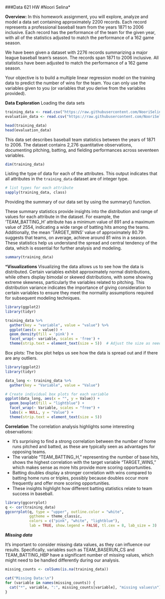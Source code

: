 ###Data 621 HW 
#Noori Selina*

**Overview:**
In this homework assignment, you will explore, analyze and model a data set containing approximately 2200 records. Each record represents a professional baseball team from the years 1871 to 2006 inclusive. Each record has the performance of the team for the given year, with all of the statistics adjusted to match the performance of a 162 game season.

We have been given a dataset with 2276 records summarizing a major league baseball team’s season. The records span 1871 to 2006 inclusive. All statistics have been adjusted to match the performance of a 162 game season.

Your objective is to build a multiple linear regression model on the training data to predict the number of wins for the team. You can only use the variables given to you (or variables that you derive from the variables provided).

**Data Exploration**
Loading the data sets


```r
training_data <- read.csv("https://raw.githubusercontent.com/NooriSelina/Data621/main/moneyball-training-data.csv")
evaluation_data <- read.csv("https://raw.githubusercontent.com/NooriSelina/Data621/main/moneyball-evaluation-data.csv")

head(training_data)
head(evaluation_data)
```

This data set describes baseball team statistics between the years of 1871 to 2006. The dataset contains 2,276 quantitative observations, documenting pitching, batting, and fielding performances across seventeen variables. 

```r
dim(training_data)
```

Listing the type of data for each of the attributes. This output indicates that all attributes in the `training_data` dataset are of integer type.
```r
# list types for each attribute
sapply(training_data, class)
```

Providing the summary of our data set by using the summary() function.

These summary statistics provide insights into the distribution and range of values for each attribute in the dataset. For example, the 'TEAM_BATTING_H' attribute has a minimum value of 891 and a maximum value of 2554, indicating a wide range of batting hits among the teams. Additionally, the mean 'TARGET_WINS' value of approximately 80.79 suggests that teams, on average, achieve around 81 wins in a season. These statistics help us understand the spread and central tendency of the data, which is essential for further analysis and modeling.
```r
summary(training_data)
```

***Visualizations**
Visualizing the data allows us to see how the data is distributed. Certain variables exhibit approximately normal distributions, while others display bimodal or skewed distributions, with some showing extreme skewness, particularly the variables related to pitching. This distribution variance indicates the importance of giving consideration to certain variables to ensure they meet the normality assumptions required for subsequent modeling techniques.
```r
library(ggplot2)
library(tidyr)

training_data %>%
  gather(key = "variable", value = "value") %>%  
  ggplot(aes(x = value)) + 
  geom_density(fill = 'pink') + 
  facet_wrap(~ variable, scales = 'free') +
  theme(strip.text = element_text(size = 5))  # Adjust the size as needed
```

Box plots: The box plot helps us see how the data is spread out and if there are any outliers. 

```r
library(ggplot2)
library(tidyr)

data_long <- training_data %>% 
  gather(key = "Variable", value = "Value")  

# Create individual box plots for each variable
ggplot(data_long, aes(x = "", y = Value)) +  
  geom_boxplot(fill = "lightblue") +
  facet_wrap(~ Variable, scales = "free") + 
  labs(x = NULL, y = "Value") +  
  theme(strip.text = element_text(size = 5))  


```
**Correlation**
The correlation analysis highlights some interesting observations:

- It's surprising to find a strong correlation between the number of home runs pitched and batted, as these are typically seen as advantages for opposing teams.
- The variable "TEAM_BATTING_H," representing the number of base hits, shows the highest correlation with the target variable "TARGET_WINS," which makes sense as more hits provide more scoring opportunities.
- Batting doubles display a stronger correlation with wins compared to batting home runs or triples, possibly because doubles occur more frequently and offer more scoring opportunities.
- These insights highlight how different batting statistics relate to team success in baseball.
```r
library(ggcorrplot)
q <- cor(training_data)
ggcorrplot(q, type = "upper", outline.color = "white",
           ggtheme = theme_classic,
           colors = c("pink", "white", "lightblue"),
           lab = TRUE, show.legend = FALSE, tl.cex = 8, lab_size = 3) 
```


***Missing data***

It's important to consider missing data values, as they can influence our results. Specifically, variables such as TEAM_BASERUN_CS and TEAM_BATTING_HBP have a significant number of missing values, which might need to be handled differently during our analysis.
```r
missing_counts <- colSums(is.na(training_data))

cat("Missing Data:\n")
for (variable in names(missing_counts)) {
  cat("*", variable, ":", missing_counts[variable], "missing values\n")
}
```

